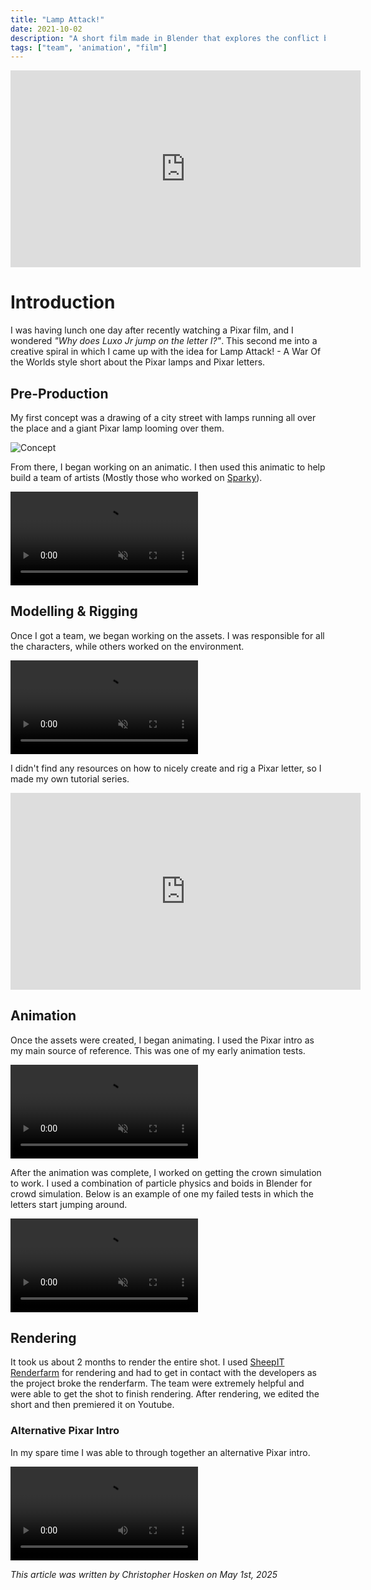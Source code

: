 ```yaml
---
title: "Lamp Attack!"
date: 2021-10-02
description: "A short film made in Blender that explores the conflict between Pixar lamps and letters."
tags: ["team", 'animation', "film"]
---
```


<div class="video-container">
<iframe width="560" height="315" src="https://www.youtube.com/embed/w5oKCQUjC4A?si=RiH85H-Mbb7Fdt6O" title="YouTube video player" frameborder="0" allow="accelerometer; autoplay; clipboard-write; encrypted-media; gyroscope; picture-in-picture; web-share" referrerpolicy="strict-origin-when-cross-origin" allowfullscreen></iframe>
</div>

# Introduction

I was having lunch one day after recently watching a Pixar film, and I wondered *"Why does Luxo Jr jump on the letter I?"*. This second me into a creative spiral in which I came up with the idea for Lamp Attack! - A War Of the Worlds style short about the Pixar lamps and Pixar letters.

## Pre-Production
My first concept was a drawing of a city street with lamps running all over the place and a giant Pixar lamp looming over them.

![Concept](/blog/lampattack/0_sketch.jpg)

From there, I began working on an animatic. I then used this animatic to help build a team of artists (Mostly those who worked on [Sparky](/blog/sparky)).

<div class="video-container">
<video controls muted>
  <source src="/blog/lampattack/storyboard.mp4" type="video/mp4">
</video>
</div>

## Modelling & Rigging
Once I got a team, we began working on the assets. I was responsible for all the characters, while others worked on the environment.

<div class="video-container">
<video controls muted>
  <source src="/blog/lampattack/luxo_rig_demo.mp4" type="video/mp4">
</video>
</div>

I didn't find any resources on how to nicely create and rig a Pixar letter, so I made my own tutorial series.
<div class="video-container">
<iframe width="560" height="315" src="https://www.youtube.com/embed/4G-JuTlOUF4?si=slEhcgjGZmrZBCNy" title="YouTube video player" frameborder="0" allow="accelerometer; autoplay; clipboard-write; encrypted-media; gyroscope; picture-in-picture; web-share" referrerpolicy="strict-origin-when-cross-origin" allowfullscreen></iframe>
</div>

## Animation

Once the assets were created, I began animating. I used the Pixar intro as my main source of reference. This was one of my early animation tests.

<div class="video-container">
<video controls muted>
  <source src="/blog/lampattack/early_anim_test.mp4" type="video/mp4">
</video>
</div>

After the animation was complete, I worked on getting the crown simulation to work. I used a combination of particle physics and boids in Blender for crowd simulation. Below is an example of one my failed tests in which the letters start jumping around.

<div class="video-container">
<video controls muted>
  <source src="/blog/lampattack/failed_crowd_test.mp4" type="video/mp4">
</video>
</div>

## Rendering
It took us about 2 months to render the entire shot. I used [SheepIT Renderfarm](https://www.sheepit-renderfarm.com/home) for rendering and had to get in contact with the developers as the project broke the renderfarm. The team were extremely helpful and were able to get the shot to finish rendering. After rendering, we edited the short and then premiered it on Youtube.


### Alternative Pixar Intro
In my spare time I was able to through together an alternative Pixar intro.

<div class="video-container">
<video controls>
  <source src="/blog/lampattack/mock_pixar_intro.mp4" type="video/mp4">
</video>
</div>

*This article was written by Christopher Hosken on May 1st, 2025*
